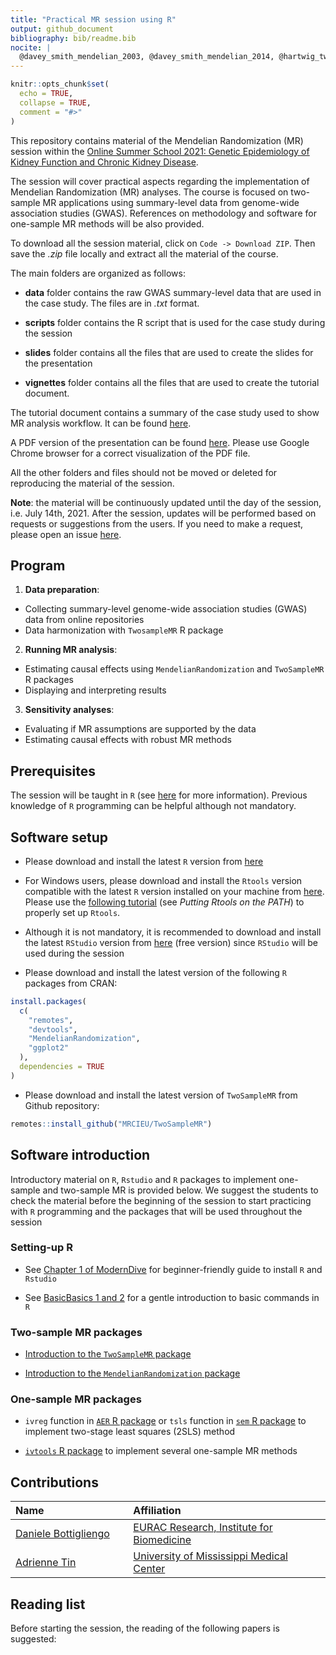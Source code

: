 ---
title: "Practical MR session using R"
output: github_document
bibliography: bib/readme.bib
nocite: |
  @davey_smith_mendelian_2003, @davey_smith_mendelian_2014, @hartwig_two-sample_2016, @bowden_mendelian_2015, @davies_reading_2018, @burgess_guidelines_2019, @slob_comparison_2020, @noauthor_mendelian_nodate, @burgess_review_2017
---

```{r setup, include=FALSE}
knitr::opts_chunk$set(
  echo = TRUE,
  collapse = TRUE,
  comment = "#>"
)
```

This repository contains material of the Mendelian Randomization (MR)
session within the [Online Summer School 2021: Genetic Epidemiology of Kidney Function and Chronic Kidney Disease](https://geneticepisummerschool.eurac.edu/).

The session will cover practical aspects regarding the implementation
of Mendelian Randomization (MR) analyses. The course is focused on
two-sample MR applications using summary-level data from genome-wide
association studies (GWAS). References on methodology and software
for one-sample MR methods will be also provided.

To download all the session material, click on `Code -> Download ZIP`.
Then save the _.zip_ file locally and extract all the material of the
course.

The main folders are organized as follows:

* **data** folder contains the raw GWAS summary-level data that
  are used in the case study. The files are in *.txt* format.
  
* **scripts** folder contains the R script that is used for the case
  study during the session
  
* **slides** folder contains all the files that are used to create the
  slides for the presentation
  
* **vignettes** folder contains all the files that are used to create
  the tutorial document.

The tutorial document contains a summary of the case study used to show
MR analysis workflow. It can be found [here](vignettes/tutorial.md).

A PDF version of the presentation can be found [here](slides/session_slides.pdf). Please use Google Chrome browser for
a correct visualization of the PDF file.

All the other folders and files should not be moved or deleted for
reproducing the material of the session.

**Note**: the material will be continuously updated until the day of
the session, i.e. July 14th, 2021. After the session, updates will be
performed based on requests or suggestions from the users. If you need
to make a request, please open an issue [here](https://github.com/EuracBiomedicalResearch/trainckdis.mr/issues).

## Program

1. __Data preparation__:
  + Collecting summary-level genome-wide association studies (GWAS)
    data from online repositories
  + Data harmonization with `TwosampleMR` R package
  
2. __Running MR analysis__:
  + Estimating causal effects using `MendelianRandomization` and
    `TwoSampleMR` R packages
  + Displaying and interpreting results
  
3. __Sensitivity analyses__:
  + Evaluating if MR assumptions are supported by the data
  + Estimating causal effects with robust MR methods

## Prerequisites
The session will be taught in `R` (see [here](https://www.r-project.org/)
for more information). Previous knowledge of `R` programming can be
helpful although not mandatory.

## Software setup
* Please download and install the latest `R` version from [here](https://www.r-project.org/)

* For Windows users, please download and install the `Rtools` version 
  compatible with the latest `R` version installed on your machine
  from [here](https://cran.r-project.org/bin/windows/Rtools/history.html).
  Please use the [following tutorial](https://cran.r-project.org/bin/windows/Rtools/)
  (see _Putting Rtools on the PATH_) to properly set up `Rtools`.

* Although it is not mandatory, it is recommended to download and
  install the latest `RStudio` version from [here](https://www.rstudio.com/products/rstudio/download/) (free version)
  since `RStudio` will be used during the session
  
* Please download and install the latest version of the following
  `R` packages from CRAN:

```r
install.packages(
  c(
    "remotes",
    "devtools",
    "MendelianRandomization",
    "ggplot2"
  ),
  dependencies = TRUE
)
```

* Please download and install the latest version of `TwoSampleMR` from
  Github repository:
  
```r
remotes::install_github("MRCIEU/TwoSampleMR")
```

## Software introduction

Introductory material on `R`, `Rstudio` and `R` packages to implement
one-sample and two-sample MR is provided below. We suggest the students
to check the material before the beginning of the session to start
practicing with `R` programming and the packages that will be used
throughout the session

### Setting-up R

* See [Chapter 1 of ModernDive](https://moderndive.netlify.app/1-getting-started.html) for beginner-friendly guide to install `R` and `Rstudio`

* See [BasicBasics 1 and 2](https://rladiessydney.org/courses/ryouwithme/01-basicbasics-0/) for
a gentle introduction to basic commands in `R`

### Two-sample MR packages

* [Introduction to the `TwoSampleMR` package](https://mrcieu.github.io/TwoSampleMR/articles/index.html)

* [Introduction to the `MendelianRandomization` package](https://mrcieu.github.io/TwoSampleMR/articles/index.html)


### One-sample MR packages

* `ivreg` function in [`AER` R package](https://cran.r-project.org/web/packages/AER/index.html) or 
`tsls` function in [`sem` R package](https://cran.r-project.org/web/packages/sem/index.html) to implement two-stage least squares (2SLS) method

* [`ivtools` R package](https://cran.r-project.org/web/packages/ivtools/index.html) to implement several one-sample MR methods

## Contributions
| Name                                                                  | Affiliation                                                                                                        |
|:----------------------------------------------------------------------|:-------------------------------------------------------------------------------------------------------------------|
| [Daniele Bottigliengo](https://github.com/danielebottigliengo)        | [EURAC Research, Institute for Biomedicine](https://www.eurac.edu/en/institutes-centers/institute-for-biomedicine) |
| [Adrienne Tin](https://scholar.google.com/citations?user=8FfPK3gAAAAJ&hl=en)         | [University of Mississippi Medical Center](https://www.umc.edu/)

## Reading list
Before starting the session, the reading of the following papers is
suggested:


